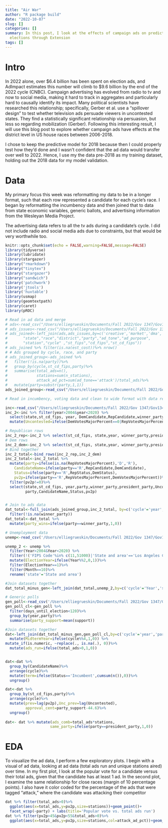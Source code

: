 ```yaml
---
title: "Air War"
author: "R package build"
date: "2022-10-07"
slug: []
categories: []
summary: In this post, I look at the effects of campaign ads on predicting US house
  elections through Extension
tags: []
---
```


# Intro

In 2022 alone, over $6.4 billion has been spent on election ads, and AdImpact estimates this number will climb to $9.6 billion by the end of the 2022 cycle (CNBC). Campaign advertising has evolved from radio to tv and now to social media, making it hard to track in aggregates and particularly hard to causally identify its impact.
Many political scientists have researched this relationship; specifically, Gerber et al. use a “spillover design” to test whether television ads persuade viewers in uncontested states. They find a statistically significant relationship via persuasion, but less so regarding mobilization (Gerber).
Following this interesting result, I will use this blog post to explore whether campaign ads have effects at the district level in US house races between 2006-2018.

I chose to keep the predictive model for 2018 because then I could properly test
how they'd done and I wasn't confident that the ad data would transfer over well
to 2022. Hence, I use my the data pre-2018 as my training dataset, holding out
the 2018 data for my model validation.

# Data

My primary focus this week was reformatting my data to be in a longer format, such
that each row represented a candidate for each cycle's race.  I began by reformatting
the incumbency data and then joined that to data from state economic variables, 
generic ballots, and advertising information from the Wesleyan Media Project.

The advertising data refers to all the tv ads during a candidate's cycle. I did not include
radio and social media ads due to constraints, but that would be very worthwhile too.


```r
knitr::opts_chunk$set(echo = FALSE,warning=FALSE,message=FALSE)
library(tidyverse)
library(lubridate)
library(stargazer)
library("rmarkdown")
library("tinytex")
library("stargazer")
library("sandwich")
library('patchwork')
library('jtools')
library('huxtable')
library(usmap)
library(geomtextpath)
library(caret)
library(pROC)

# Read in ad data and merge
# ads<-read_csv("/Users/elliegrueskin/Documents/Fall 2022/Gov 1347/Gov1347/data/air_war/ads_2006_2018 (1).csv")
# ads_issues<-read_csv("/Users/elliegrueskin/Documents/Fall 2022/Gov 1347/Gov1347/data/air_war/ads_issues_2012-2018 (1).csv")
# ads_joined<-left_join(ads,ads_issues,by=c('creative','market','dma','airdate','airtime',
#       "state","race","district","party","ad_tone","ad_purpose",  
#       "station","cycle" ,"st_fips","cd_fips","st_cd_fips"))
# ads_joined %>% filter(is.na(est_cost))%>% nrow()
# # Ads grouped by cycle, race, and party
# ads_joined_group<-ads_joined %>%
#   filter(!is.na(party))%>%
#   group_by(cycle,st_cd_fips,party)%>%
#   summarise(total_ads=n(),
#             stations=sum(n_stations),
#             attack_ad_pct=sum(ad_tone=='attack')/total_ads)%>%
#   mutate(party=substr(party,1,1))
ads_joined_group<-read_csv("/Users/elliegrueskin/Documents/Fall 2022/Gov 1347/Gov1347/data/by_district/ads_joined_group.csv")

# Read in incumbency, voting data and clean to wide format with data related to ads data

inc<-read_csv("/Users/elliegrueskin/Documents/Fall 2022/Gov 1347/Gov1347/data/by_district/incumb_dist_1948-2020.csv")
inc_2<-inc %>% filter(year>2004&year<2020) %>% 
  select(state,st_cd_fips, year, DemCandidate,RepCandidate,winner_party, RepStatus,DemStatus,RepVotesMajorPercent,DemVotesMajorPercent,president_party)%>%
  mutate(Uncontested=ifelse(DemVotesMajorPercent==0|RepVotesMajorPercent==0,1,0))

# Republican rows
inc_2_rep<-inc_2 %>% select(st_cd_fips, state,year, winner_party,president_party,Uncontested,RepCandidate, RepStatus,RepVotesMajorPercent)
# Dem rows
inc_2_dem<-inc_2 %>% select(st_cd_fips, state,year, winner_party,president_party,Uncontested,DemCandidate, DemStatus,DemVotesMajorPercent)
# Bind together
inc_2_total<-bind_rows(inc_2_rep,inc_2_dem)
inc_2_total<-inc_2_total %>%
  mutate(party=ifelse(is.na(RepVotesMajorPercent),'D','R'),
    CandidateName=ifelse(party=='R',RepCandidate,DemCandidate),
    Status=ifelse(party=='R',RepStatus,DemStatus),
    pv2p=ifelse(party=='R',RepVotesMajorPercent,DemVotesMajorPercent))%>%
  filter(pv2p!=0)%>%
  select(state,st_cd_fips, year,party,winner_party,president_party,Uncontested,
         party,CandidateName,Status,pv2p)


# Join to ads data
dat_total<-full_join(ads_joined_group,inc_2_total, by=c('cycle'='year','st_cd_fips','party'))%>%
  filter(!is.na(winner_party))
dat_total<-dat_total %>%
  mutate(party_wins=ifelse(party==winner_party,1,0))

# Unemployment data
unemp<-read_csv('/Users/elliegrueskin/Documents/Fall 2022/Gov 1347/Gov1347/data/by_state/unemployment_state_monthly.csv')

unemp_2 <- unemp %>% 
  filter(Year>2004&Year<2020) %>% 
  filter(!('FIPS Code'%in% c(11,51000)|'State and area'=='Los Angeles County'))%>% 
  mutate(ElectionYear=ifelse(Year%%2,0,1))%>%
  filter(ElectionYear==1)%>%
  filter(Month==10)%>%
  rename('state'='State and area')

#Join datasets together
dat_total_minus_gen<-left_join(dat_total,unemp_2,by=c('cycle'='Year','state'))

# Generic polls
gen_poll<-read_csv('/Users/elliegrueskin/Documents/Fall 2022/Gov 1347/Gov1347/data/by_nation/polls_df.csv')
gen_poll_cl<-gen_poll %>% 
  filter(days_until_election<120)%>%
  group_by(year,party)%>%
  summarise(party_support=mean(support))

#Join datasets together
dat<-left_join(dat_total_minus_gen,gen_poll_cl,by=c('cycle'='year','party'))%>%
  mutate(MidtermYear=ifelse(cycle%%4,1,0)) %>% 
mutate_if(is.numeric, ~replace(., is.na(.), 0))%>%
  mutate(ads_run=ifelse(total_ads>0,1,0))


dat<-dat %>%
  group_by(CandidateName)%>%
  arrange(cycle)%>%
  mutate(term=ifelse(Status=='Incumbent',cumsum(n()),0))%>%
  ungroup()

dat<-dat %>%
  group_by(st_cd_fips,party)%>%
  arrange(cycle)%>%
  mutate(prev=lag(pv2p),Unc_prev=lag(Uncontested),
         approval_cent=party_support-44.6)%>%
  ungroup()
  
dat<- dat %>% mutate(ads_comb=total_ads*stations,
                    same_party=ifelse(party==president_party,1,0))

```

# EDA

To visualize the ad data, I perform a few exploratory plots.
I begin with a visual of ad data, looking at ad data (total ads run and unique stations aired) over time. In my first plot, I look at the popular vote for a candidate versus their total ads, given that the candidate has at least 1 ad.
In the second plot, I examine the same relationship for close races (margin of 10 percentage points). I also have it color coded for the percentage of the ads that were tagged “attack,” where the candidate was attacking their competitor

```r
dat %>% filter(total_ads>0)%>%
  ggplot(aes(x=total_ads,y=pv2p,size=stations))+geom_point()+
  facet_wrap(~party) + labs(title='Popular vote vs. total ads run')
dat %>% filter(pv2p>45&pv2p<55&total_ads>0)%>%
  ggplot(aes(x=total_ads,y=pv2p,size=stations,col=attack_ad_pct))+geom_point()+labs(title='Popular vote vs. total ads run in close races')
```

<!-- # Intro -->
<!-- In 2022 alone, over $6.4 billion has been spent on election ads, and AdImpact estimates this number will climb to $9.6 billion by the end of the 2022 cycle (CNBC). Campaign advertising has evolved from radio to tv and now to social media, making it hard to track in aggregates and particularly hard to causally identify its impact. -->

<!-- Many political scientists have researched this relationship; specifically, Gerber et al. use a “spillover design” to test whether television ads persuade viewers in uncontested states. They find a statistically significant relationship via persuasion, but less so regarding mobilization (Gerber). -->

<!-- Following this interesting result, I will use this blog post to explore whether campaign ads have effects at the district level in US house races between 2006-2018. -->

<!-- # Data -->

<!-- My primary focus this week was reformatting my data to be in a longer format, such that each row represented a candidate for each cycle’s race. I began by reformatting the incumbency data and then joined that to data from state economic variables, generic ballots, and advertising information from the Wesleyan Media Project. -->
<!-- The advertising data refers to all the tv ads during a candidate’s cycle, and includes data from the 2006-2018 cycles. Therefore, for this week’s modeling, I will only be using those cycles. -->




<!-- ```{r setup, include=FALSE, warning=FALSE} -->
<!-- knitr::opts_chunk$set(echo = FALSE,warning=FALSE,message=FALSE) -->
<!-- library(tidyverse) -->
<!-- library(lubridate) -->
<!-- library(stargazer) -->
<!-- library("rmarkdown") -->
<!-- library("tinytex") -->
<!-- library("stargazer") -->
<!-- library("sandwich") -->
<!-- library('patchwork') -->
<!-- library('jtools') -->
<!-- library('huxtable') -->
<!-- library(usmap) -->
<!-- library(geomtextpath) -->
<!-- library(caret) -->
<!-- library(pROC) -->

<!-- # Read in ad data and merge -->
<!-- # ads<-read_csv("/Users/elliegrueskin/Documents/Fall 2022/Gov 1347/Gov1347/data/air_war/ads_2006_2018 (1).csv") -->
<!-- # ads_issues<-read_csv("/Users/elliegrueskin/Documents/Fall 2022/Gov 1347/Gov1347/data/air_war/ads_issues_2012-2018 (1).csv") -->
<!-- # ads_joined<-left_join(ads,ads_issues,by=c('creative','market','dma','airdate','airtime', -->
<!-- #       "state","race","district","party","ad_tone","ad_purpose",   -->
<!-- #       "station","cycle" ,"st_fips","cd_fips","st_cd_fips")) -->
<!-- # ads_joined %>% filter(is.na(est_cost))%>% nrow() -->
<!-- # # Ads grouped by cycle, race, and party -->
<!-- # ads_joined_group<-ads_joined %>% -->
<!-- #   filter(!is.na(party))%>% -->
<!-- #   group_by(cycle,st_cd_fips,party)%>% -->
<!-- #   summarise(total_ads=n(), -->
<!-- #             stations=sum(n_stations), -->
<!-- #             attack_ad_pct=sum(ad_tone=='attack')/total_ads)%>% -->
<!-- #   mutate(party=substr(party,1,1)) -->
<!-- ads_joined_group<-read_csv("/Users/elliegrueskin/Documents/Fall 2022/Gov 1347/Gov1347/data/by_district/ads_joined_group.csv") -->

<!-- # Read in incumbency, voting data and clean to wide format with data related to ads data -->

<!-- inc<-read_csv("/Users/elliegrueskin/Documents/Fall 2022/Gov 1347/Gov1347/data/by_district/incumb_dist_1948-2020.csv") -->
<!-- inc_2<-inc %>% filter(year>2004&year<2020) %>%  -->
<!--   select(state,st_cd_fips, year, DemCandidate,RepCandidate,winner_party, RepStatus,DemStatus,RepVotesMajorPercent,DemVotesMajorPercent,president_party)%>% -->
<!--   mutate(Uncontested=ifelse(DemVotesMajorPercent==0|RepVotesMajorPercent==0,1,0)) -->

<!-- # Republican rows -->
<!-- inc_2_rep<-inc_2 %>% select(st_cd_fips, state,year, winner_party,president_party,Uncontested,RepCandidate, RepStatus,RepVotesMajorPercent) -->
<!-- # Dem rows -->
<!-- inc_2_dem<-inc_2 %>% select(st_cd_fips, state,year, winner_party,president_party,Uncontested,DemCandidate, DemStatus,DemVotesMajorPercent) -->
<!-- # Bind together -->
<!-- inc_2_total<-bind_rows(inc_2_rep,inc_2_dem) -->
<!-- inc_2_total<-inc_2_total %>% -->
<!--   mutate(party=ifelse(is.na(RepVotesMajorPercent),'D','R'), -->
<!--     CandidateName=ifelse(party=='R',RepCandidate,DemCandidate), -->
<!--     Status=ifelse(party=='R',RepStatus,DemStatus), -->
<!--     pv2p=ifelse(party=='R',RepVotesMajorPercent,DemVotesMajorPercent))%>% -->
<!--   filter(pv2p!=0)%>% -->
<!--   select(state,st_cd_fips, year,party,winner_party,president_party,Uncontested, -->
<!--          party,CandidateName,Status,pv2p) -->


<!-- # Join to ads data -->
<!-- dat_total<-full_join(ads_joined_group,inc_2_total, by=c('cycle'='year','st_cd_fips','party'))%>% -->
<!--   filter(!is.na(winner_party)) -->
<!-- dat_total<-dat_total %>% -->
<!--   mutate(party_wins=ifelse(party==winner_party,1,0)) -->

<!-- # Unemployment data -->
<!-- unemp<-read_csv('/Users/elliegrueskin/Documents/Fall 2022/Gov 1347/Gov1347/data/by_state/unemployment_state_monthly.csv') -->

<!-- unemp_2 <- unemp %>%  -->
<!--   filter(Year>2004&Year<2020) %>%  -->
<!--   filter(!('FIPS Code'%in% c(11,51000)|'State and area'=='Los Angeles County'))%>%  -->
<!--   mutate(ElectionYear=ifelse(Year%%2,0,1))%>% -->
<!--   filter(ElectionYear==1)%>% -->
<!--   filter(Month==10)%>% -->
<!--   rename('state'='State and area') -->

<!-- #Join datasets together -->
<!-- dat_total_minus_gen<-left_join(dat_total,unemp_2,by=c('cycle'='Year','state')) -->

<!-- # Generic polls -->
<!-- gen_poll<-read_csv('/Users/elliegrueskin/Documents/Fall 2022/Gov 1347/Gov1347/data/by_nation/polls_df.csv') -->
<!-- gen_poll_cl<-gen_poll %>%  -->
<!--   filter(days_until_election<120)%>% -->
<!--   group_by(year,party)%>% -->
<!--   summarise(per=mean(support)) -->

<!-- #Join datasets together -->
<!-- dat<-left_join(dat_total_minus_gen,gen_poll_cl,by=c('cycle'='year','party'))%>% -->
<!--   mutate(MidtermYear=ifelse(cycle%%4,1,0)) %>%  -->
<!-- mutate_if(is.numeric, ~replace(., is.na(.), 0))%>% -->
<!--   mutate(ads_run=ifelse(total_ads>0,1,0)) -->


<!-- dat<-dat %>% -->
<!--   group_by(CandidateName)%>% -->
<!--   arrange(cycle)%>% -->
<!--   mutate(term=ifelse(Status=='Incumbent',cumsum(n()),0))%>% -->
<!--   ungroup() -->

<!-- dat<-dat %>% -->
<!--   group_by(st_cd_fips,party)%>% -->
<!--   arrange(cycle)%>% -->
<!--   mutate(prev=lag(pv2p),Unc_prev=lag(Uncontested), -->
<!--          approval_cent=per-44.6)%>% -->
<!--   ungroup() -->

<!-- dat<- dat %>% mutate(sameParty=ifelse(party==president_party,1,0)) -->


<!-- ``` -->
<!-- # EDA -->
<!-- To visualize the ad data, I perform a few exploratory plots. -->
<!-- I begin with a visual of ad data, looking at ad data (total ads run and unique stations aired) over time. In my first plot, I look at the popular vote for a candidate versus their total ads, given that the candidate has at least 1 ad. -->
<!-- In the second plot, I examine the same relationship for close races (margin of 10 percentage points). I also have it color coded for the percentage of the ads that were tagged “attack,” where the candidate was attacking their competitor.  -->

<!-- ```{r EDA} -->
<!-- dat_total %>% filter(cycle==2018&total_ads>0)%>% -->
<!--   ggplot(aes(x=total_ads,y=pv2p,size=stations))+geom_point()+ -->
<!--   facet_wrap(~party) + labs(title='Popular vote vs. total ads run, 2018') -->

<!-- dat_total<- dat_total %>% mutate(ads_comb=total_ads*stations) -->

<!-- dat_total %>% filter(pv2p>45&pv2p<55&cycle==2018&total_ads>0)%>% -->
<!--   ggplot(aes(x=total_ads,y=pv2p,size=stations))+geom_point()+ -->
<!--   facet_wrap(~party)+labs(title='Popular vote vs. total ads run, 2018') -->

<!-- dat_total %>% filter(ads_comb>quantile(dat_total$ads_comb,.7,na.rm=T)&(pv2p>60|pv2p<40))%>%  -->
<!--   ggplot(aes(x=total_ads,y=pv2p,col=factor(party)))+geom_point() -->
<!-- dat %>% filter(Uncontested==0&Unc_prev==0) %>%ggplot(aes(x=prev,y=party_wins,col=winner_party))+ -->
<!--   geom_smooth() -->

<!-- ``` -->


<!-- # Model -->

<!-- In building my models, I regress a binary of whether or not the candidate won their district a series of independent variables. I limited the dataset to prior to 2018, choosing to use that cycle as my “testing data.” I choose to use logistic regression to properly model this outcome. In my first model, I only use fundamental data, which includes: the party of the candidate, the party’s previous voteshare in that district, the state’s unemployment rate, whether the candidate is in the same party as the sitting president interacted by a factored variable for whether it’s a midterm year, and the amount of terms of the candidate (0 if challenger). -->
<!-- In my next two models, I incorporate ad data. For the second regression, I only ad in a term for the total ads run by the candidate during that cylce. In the third regression, I also include a term for the total stations the ad aired on and the percentage of ads deemed “attack.”  -->


<!-- ```{r model} -->

<!-- # previous years  -->
<!-- dat_test<-dat %>% filter(cycle=='2018'&Uncontested==0) -->
<!-- dat_train<-dat %>% filter(cycle<'2018'&Uncontested==0) -->
<!-- g0<-glm(party_wins~prev+ -->
<!--           party+sameParty*(MidtermYear)+term+Unemployed_prct+per, -->
<!--         family=binomial(link=logit),data=dat_train) -->
<!-- g1<-glm(party_wins~prev+ -->
<!--           party+sameParty*(MidtermYear)+term, -->
<!--         family=binomial(link=logit),data=dat_train) -->
<!-- g1<-glm(party_wins~prev:factor(Unc_prev)+ -->
<!--           Unemployed_prct+ -->
<!--           party:president_party+factor(MidtermYear)+Status+term+(per)+ -->
<!--           ads_run+total_ads,family=binomial(link=logit),data=dat_train) -->

<!-- g2<-glm(party_wins~prev:factor(Unc_prev)+ -->
<!--           Unemployed_prct+ -->
<!--           party:president_party+factor(MidtermYear)+Status+term+stations+ -->
<!--           ads_run+total_ads,family=binomial(link=logit),data=dat_train) -->
<!-- g2<-glm(party_wins~prev*factor(Unc_prev)+party:president_party:MidtermYear+term+Status+factor(Uncontested),family=binomial(link=logit),data=dat%>% filter(cycle<2018)) -->

<!-- g1<-glm(party_wins~party:president_party:MidtermYear+Status+term,family=binomial(link=logit),data=dat%>% filter(cycle<2018)) -->
<!-- g2<-glm(party_wins~party:president_party:MidtermYear+Status+term+ads_run+total_ads+Unemployed_prct,family=binomial(link=logit),data=dat%>% filter(cycle<2018)) -->
<!-- ggplot(data=dat_train,aes(x=predict(g0,dat_train,type='response'),y=pv2p))+geom_smooth() -->


<!-- ggplot(data=dat_train,aes(x=predict(g2,dat_train,type='response'),y=party_wins))+geom_smooth() -->
<!-- # AUC/Sensitivity/Specificity Function -->

<!-- classification_table<-function(model){ -->
<!--   dat_test$pred<-predict(model,dat_test,type='response') -->
<!--   classificationtable<-table(dat_test$party_wins,dat_test$pred > .5) -->
<!--   sensitivity<-(classificationtable[2,2]/(classificationtable[2,2]+classificationtable[2,1]))*100 -->
<!--   specificity<-(classificationtable[1,1]/(classificationtable[1,1]+classificationtable[1,2]))*100 -->
<!--   auc<-roc(dat_test$party_wins,dat_test$pred) -->
<!--   return(list('auc'=auc$auc,'sensitivity'=sensitivity,'specificity'=specificity)) -->
<!-- } -->

<!-- models<-list('Fundamentals'=g0,'log2'=g2) -->
<!-- tab<-sapply(models,classification_table) -->

<!-- tab -->


<!-- ``` -->
<!-- As the second and third regression outputs demonstrate, the number of ads has a small positive correlation with ods of getting elected. The more important variables appear to be the fundamentals, including: the voteshare in the district the year prior, whether it’s a midterm year, whether the candidate represents the same party as the president, and the number of terms of the candidate. Unintuitively, there is a positive coefficient for unemployment, suggesting that the state-level unemployment may not be a strong predictor of a district’s outcome. -->


<!-- # Validation -->

<!-- To check how well my models performed, I performed 3 main validation measures: 1) Plotting the actual results against my predictions on the Training dataset (2006-2016). 2) Built a classification model with area under the curve, sensitivity, and specificity measures 3) Plotted the actual results against my predictions on the testing dataset (2018) -->
<!-- As the two graphs show, the models perform very similarly to eachother on both the testing and training datasets. Moreover, my classification table reports very similar results with auc, sensitivity (false positives), and specificity (false negatives). Therefore, I don’t have significant evidence that the ad variables added improvement to my models, but that may be due to my limitations. I grouped ad data by district, hence not capturing all the nuances of the dates they were aired. Similarly, there were many candidates who didn’t have ad data and the dataset was missing 2008 data. -->

<!-- # Ohio 01 Section -->
<!-- To end, I look at ad data in my district, Ohio 01. While there is not large amounts of data, these graphs show that Democrats and Republicans have been about equal in total ads and stations aired. However, Republicans have consistently used more attack ads. -->


<!-- # Conclusion -->

<!-- Moving forward, I don't plan to use ads data because there isn't a comprehensive database -->
<!-- for 2022 candidates. However, I think this exploration provided really interesting insight,  -->
<!-- beginning to suggest that advertising has a positive significant impact on a candidate's -->
<!-- odds of getting elected.  -->

<!-- # Citations -->

<!-- Alan S Gerber, James G Gimpel, Donald P Green, and Daron R Shaw. How Large and Long- lasting are the Persuasive Effects of Televised Campaign Ads? Results from a Randomized Field Experiment. American Political Science Review, 105(01):135–150, 2011. -->

<!-- # Extra -->
<!-- ```{r extra} -->
<!-- #  -->
<!-- # # Pres polls -->
<!-- # pres_poll<-read_csv('/Users/elliegrueskin/Documents/Fall 2022/Gov 1347/Gov1347/data/by_nation/approval_polllist.csv') -->
<!-- # pres_poll_cl<-pres_poll%>% mutate(election_date=as.Date(election_date,format = "%m/%d/%y"), -->
<!-- #                                   last_enddate=as.Date(last_enddate,format = "%m/%d/%y"))%>% -->
<!-- #   mutate(days_until_election=difftime(election_date,last_enddate,units="days"))%>% -->
<!-- #   filter(days_until_election<120)%>% -->
<!-- #   filter(cycle>2000&!(state%in% c('National','District of Columbia')))%>% -->
<!-- #   mutate(state=case_when( -->
<!-- #     state%in% c('NE-1','NE-2','NE-3')~'Nebraska', -->
<!-- #     state%in% c('ME-1','ME-2')~'Maine', -->
<!-- #     TRUE~state -->
<!-- #   ))%>% -->
<!-- #   group_by(candidate_id,cycle,state,candidate_name)%>% -->
<!-- #   summarise(approval=mean(pct_estimate)) -->
<!-- #      -->
<!-- ``` -->

